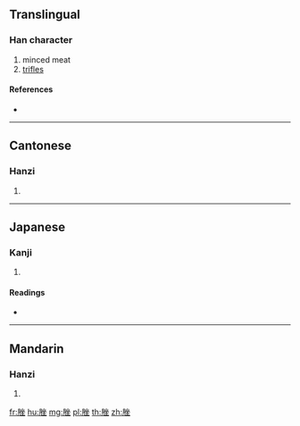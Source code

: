 {{character info/new}}
==Translingual==

===Han character===
{{Han char|rn=130|rad=肉|as=07|sn=11|four=78214|canj=BOOG}}

# minced meat
# [[trifles]]

====References====
* {{Han ref|kx=0983.060|dkj=29508|dj=1435.280|hdz=32078.190|uh=811E|ud=33054|bh=D74C|bd=55116}}

----

==Cantonese==

===Hanzi===
{{yue-hanzi|jyut=|y=cho2}}

# {{defn|lang=yue|sort=肉07}}

----

==Japanese==

===Kanji===
{{ja-kanji|grade=|rs=肉07}}

# {{defn|lang=ja|sort=肉07}}

====Readings====
* {{ja-readings|on=[[さ]] (sa), [[ざ]] (za)|kun=[[こまかい]] (komakai)|nanori=}}

----

==Mandarin==

===Hanzi===
{{cmn-hanzi|pin=[[cuǒ]] ([[cuo3]])|wg=ts'o<sup>3</sup>}}

# {{defn|lang=cmn|sort=肉07}}

[[fr:脞]]
[[hu:脞]]
[[mg:脞]]
[[pl:脞]]
[[th:脞]]
[[zh:脞]]